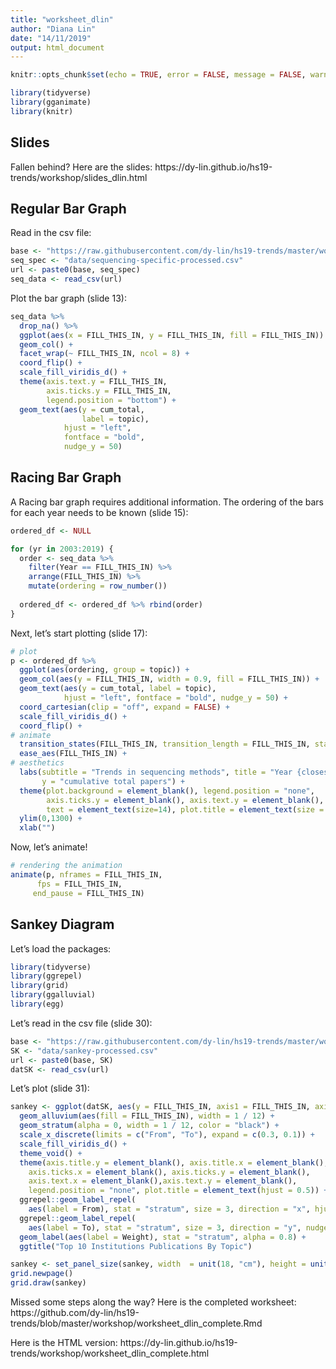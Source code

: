 ```yaml
---
title: "worksheet_dlin"
author: "Diana Lin"
date: "14/11/2019"
output: html_document
---
```


```r
knitr::opts_chunk$set(echo = TRUE, error = FALSE, message = FALSE, warning = FALSE, fig.width=12, fig.height=8)
```

```r
library(tidyverse)
library(gganimate)
library(knitr)
```
## Slides
Fallen behind? Here are the slides:
https://dy-lin.github.io/hs19-trends/workshop/slides_dlin.html

## Regular Bar Graph
Read in the csv file:
```r
base <- "https://raw.githubusercontent.com/dy-lin/hs19-trends/master/workshop/"
seq_spec <- "data/sequencing-specific-processed.csv"
url <- paste0(base, seq_spec)
seq_data <- read_csv(url)
```

Plot the bar graph (slide 13):
```r
seq_data %>%
  drop_na() %>%
  ggplot(aes(x = FILL_THIS_IN, y = FILL_THIS_IN, fill = FILL_THIS_IN)) +
  geom_col() + 
  facet_wrap(~ FILL_THIS_IN, ncol = 8) + 
  coord_flip() +
  scale_fill_viridis_d() +
  theme(axis.text.y = FILL_THIS_IN,
        axis.ticks.y = FILL_THIS_IN,
        legend.position = "bottom") +
  geom_text(aes(y = cum_total, 
                label = topic), 
            hjust = "left", 
            fontface = "bold", 
            nudge_y = 50)
```

## Racing Bar Graph
A Racing bar graph requires additional information. The ordering of the bars for each year needs to be known (slide 15):
```r
ordered_df <- NULL

for (yr in 2003:2019) {
  order <- seq_data %>% 
    filter(Year == FILL_THIS_IN) %>% 
    arrange(FILL_THIS_IN) %>% 
    mutate(ordering = row_number())
  
  ordered_df <- ordered_df %>% rbind(order)
}
```

Next, let's start plotting (slide 17):
```r
# plot
p <- ordered_df %>% 
  ggplot(aes(ordering, group = topic)) +
  geom_col(aes(y = FILL_THIS_IN, width = 0.9, fill = FILL_THIS_IN)) +
  geom_text(aes(y = cum_total, label = topic), 
            hjust = "left", fontface = "bold", nudge_y = 50) +
  coord_cartesian(clip = "off", expand = FALSE) +
  scale_fill_viridis_d() +
  coord_flip() +
# animate
  transition_states(FILL_THIS_IN, transition_length = FILL_THIS_IN, state_length = FILL_THIS_IN, wrap = FILL_THIS_IN) +
  ease_aes(FILL_THIS_IN) +
# aesthetics
  labs(subtitle = "Trends in sequencing methods", title = "Year {closest_state}", 
       y = "cumulative total papers") +
  theme(plot.background = element_blank(), legend.position = "none",
        axis.ticks.y = element_blank(), axis.text.y = element_blank(),
        text = element_text(size=14), plot.title = element_text(size = 35)) +
  ylim(0,1300) +
  xlab("") 
```

Now, let's animate!
```r
# rendering the animation
animate(p, nframes = FILL_THIS_IN,
      fps = FILL_THIS_IN,
     end_pause = FILL_THIS_IN)
```

## Sankey Diagram

Let's load the packages:
```r
library(tidyverse)
library(ggrepel)
library(grid)
library(ggalluvial)
library(egg)
```

Let's read in the csv file (slide 30):
```r
base <- "https://raw.githubusercontent.com/dy-lin/hs19-trends/master/workshop/"
SK <- "data/sankey-processed.csv"
url <- paste0(base, SK)
datSK <- read_csv(url)
```

Let's plot (slide 31):
```r
sankey <- ggplot(datSK, aes(y = FILL_THIS_IN, axis1 = FILL_THIS_IN, axis2 = FILL_THIS_IN)) +
  geom_alluvium(aes(fill = FILL_THIS_IN), width = 1 / 12) +
  geom_stratum(alpha = 0, width = 1 / 12, color = "black") +
  scale_x_discrete(limits = c("From", "To"), expand = c(0.3, 0.1)) +
  scale_fill_viridis_d() +
  theme_void() +
  theme(axis.title.y = element_blank(), axis.title.x = element_blank(),
    axis.ticks.x = element_blank(), axis.ticks.y = element_blank(),
    axis.text.x = element_blank(),axis.text.y = element_blank(),
    legend.position = "none", plot.title = element_text(hjust = 0.5)) +
  ggrepel::geom_label_repel(
    aes(label = From), stat = "stratum", size = 3, direction = "x", hjust = 10) +
  ggrepel::geom_label_repel(
    aes(label = To), stat = "stratum", size = 3, direction = "y", nudge_x = 0.5) +
  geom_label(aes(label = Weight), stat = "stratum", alpha = 0.8) +
  ggtitle("Top 10 Institutions Publications By Topic")

sankey <- set_panel_size(sankey, width  = unit(18, "cm"), height = unit(10, "cm"))
grid.newpage()
grid.draw(sankey)
```

Missed some steps along the way?
Here is the completed worksheet:
https://github.com/dy-lin/hs19-trends/blob/master/workshop/worksheet_dlin_complete.Rmd

Here is the HTML version:
https://dy-lin.github.io/hs19-trends/workshop/worksheet_dlin_complete.html


